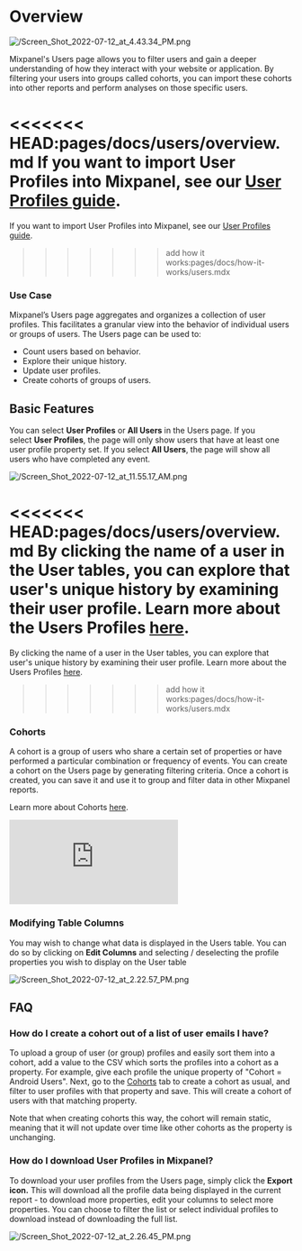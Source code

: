 # Overview
![/Screen_Shot_2022-07-12_at_4.43.34_PM.png](/Screen_Shot_2022-07-12_at_4.43.34_PM.png)

Mixpanel's Users page allows you to filter users and gain a deeper understanding of how they interact with your website or application. By filtering your users into groups called cohorts, you can import these cohorts into other reports and perform analyses on those specific users.

<<<<<<< HEAD:pages/docs/users/overview.md
If you want to import User Profiles into Mixpanel, see our [User Profiles guide](/docs/tracking-specs/user-profiles).
=======
If you want to import User Profiles into Mixpanel, see our [User Profiles guide](/docs/how-it-works/user-profiles).
>>>>>>> add how it works:pages/docs/how-it-works/users.mdx

### Use Case

Mixpanel’s Users page aggregates and organizes a collection of user profiles. This facilitates a granular view into the behavior of individual users or groups of users. The Users page can be used to:

- Count users based on behavior.
- Explore their unique history.
- Update user profiles.
- Create cohorts of groups of users.

## Basic Features

You can select **User Profiles** or **All Users** in the Users page. If you select **User Profiles**, the page will only show users that have at least one user profile property set. If you select **All Users**, the page will show all users who have completed any event.

![/Screen_Shot_2022-07-12_at_11.55.17_AM.png](/Screen_Shot_2022-07-12_at_11.55.17_AM.png)

<<<<<<< HEAD:pages/docs/users/overview.md
By clicking the name of a user in the User tables, you can explore that user's unique history by examining their user profile. Learn more about the Users Profiles [here](/docs/tracking-specs/user-profiles).
=======
By clicking the name of a user in the User tables, you can explore that user's unique history by examining their user profile. Learn more about the Users Profiles [here](/docs/how-it-works/user-profiles).
>>>>>>> add how it works:pages/docs/how-it-works/users.mdx

### Cohorts

A cohort is a group of users who share a certain set of properties or have performed a particular combination or frequency of events. You can create a cohort on the Users page by generating filtering criteria. Once a cohort is created, you can save it and use it to group and filter data in other Mixpanel reports.

Learn more about Cohorts [here](/docs/cohorts/overview).

<p style={{ position: 'relative', paddingBottom: '56.25%', height: 0, overflow: 'hidden' }}>
  <iframe src="https://www.loom.com/embed/c1f5c6b268f94d06877b6e05083934bb" frameborder="0" style={{ position: 'absolute', top: 0, left: 0, width: '100%', height: '100%' }} allowfullscreen></iframe>
</p>

### Modifying Table Columns

You may wish to change what data is displayed in the Users table. You can do so by clicking on **Edit Columns** and selecting / deselecting the profile properties you wish to display on the User table

![/Screen_Shot_2022-07-12_at_2.22.57_PM.png](/Screen_Shot_2022-07-12_at_2.22.57_PM.png)


## FAQ

### How do I create a cohort out of a list of user emails I have?

To upload a group of user (or group) profiles and easily sort them into a cohort, add a value to the CSV which sorts the profiles into a cohort as a property. For example, give each profile the unique property of "Cohort = Android Users". Next, go to the [Cohorts](/docs/cohorts/overview#creating-cohorts) tab to create a cohort as usual, and filter to user profiles with that property and save. This will create a cohort of users with that matching property.

Note that when creating cohorts this way, the cohort will remain static, meaning that it will not update over time like other cohorts as the property is unchanging.

### How do I download User Profiles in Mixpanel?

To download your user profiles from the Users page, simply click the **Export icon.** This will download all the profile data being displayed in the current report - to download more properties, edit your columns to select more properties. You can choose to filter the list or select individual profiles to download instead of downloading the full list.

![/Screen_Shot_2022-07-12_at_2.26.45_PM.png](/Screen_Shot_2022-07-12_at_2.26.45_PM.png)
